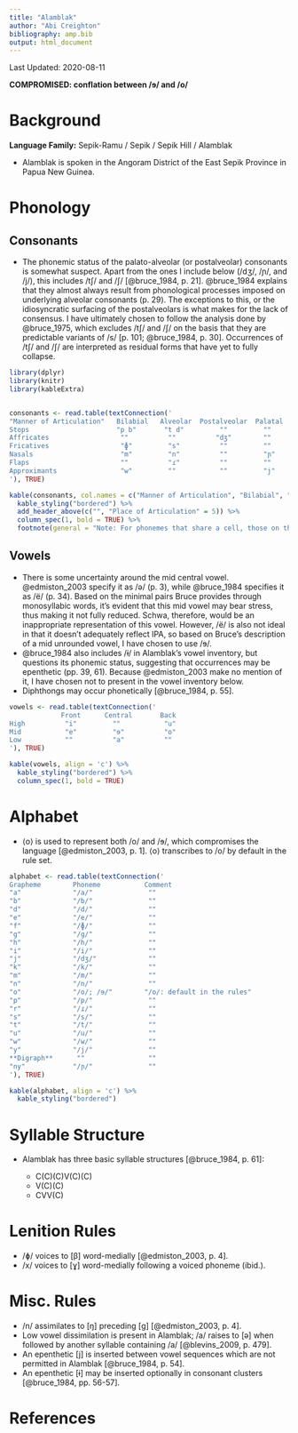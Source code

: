 ```yaml
---
title: "Alamblak"
author: "Abi Creighton"
bibliography: amp.bib
output: html_document
---
```


Last Updated: 2020-08-11

**COMPROMISED: conflation between /ɘ/ and /o/**

# Background

**Language Family:** Sepik-Ramu / Sepik / Sepik Hill / Alamblak

* Alamblak is spoken in the Angoram District of the East Sepik Province in Papua New Guinea.

# Phonology

## Consonants

* The phonemic status of the palato-alveolar (or postalveolar) consonants is somewhat suspect. Apart from the ones I include below (/dʒ/, /ɲ/, and /j/), this includes /tʃ/ and /ʃ/ [@bruce_1984, p. 21]. @bruce_1984 explains that they almost always result from phonological processes imposed on underlying alveolar consonants (p. 29). The exceptions to this, or the idiosyncratic surfacing of the postalveolars is what makes for the lack of consensus. I have ultimately chosen to follow the analysis done by @bruce_1975, which excludes /tʃ/ and /ʃ/ on the basis that they are predictable variants of /s/ [p. 101; @bruce_1984, p. 30]. Occurrences of /tʃ/ and /ʃ/ are interpreted as residual forms that have yet to fully collapse.

```r

library(dplyr)
library(knitr)
library(kableExtra)


consonants <- read.table(textConnection('
"Manner of Articulation"   Bilabial   Alveolar  Postalveolar  Palatal   Velar   
Stops                      "p b"       "t d"         ""         ""      "k ɡ"  
Affricates                  ""          ""          "dʒ"        ""       ""     
Fricatives                  "ɸ"         "s"          ""         ""       "x"   
Nasals                      "m"         "n"          ""         "ɲ"      ""     
Flaps                       ""          "ɾ"          ""         ""       ""    
Approximants                "w"         ""           ""         "j"      ""    
'), TRUE)

kable(consonants, col.names = c("Manner of Articulation", "Bilabial", "Alveolar", "Postalveolar", "Palatal", "Velar"), align = 'c') %>%
  kable_styling("bordered") %>%
  add_header_above(c("", "Place of Articulation" = 5)) %>%
  column_spec(1, bold = TRUE) %>%
  footnote(general = "Note: For phonemes that share a cell, those on the left are voiceless and those on the right are voiced", general_title = "")
```  

## Vowels

* There is some uncertainty around the mid central vowel. @edmiston_2003 specify it as /ə/ (p. 3), while @bruce_1984 specifies it as /ë/ (p. 34). Based on the minimal pairs Bruce provides through monosyllabic words, it's evident that this mid vowel may bear stress, thus making it not fully reduced. Schwa, therefore, would be an inappropriate representation of this vowel. However, /ë/ is also not ideal in that it doesn't adequately reflect IPA, so based on Bruce's description of a mid unrounded vowel, I have chosen to use /ɘ/.
* @bruce_1984 also includes /ɨ/ in Alamblak's vowel inventory, but questions its phonemic status, suggesting that occurrences may be epenthetic (pp. 39, 61). Because @edmiston_2003 make no mention of it, I have chosen not to present in the vowel inventory below.
* Diphthongs may occur phonetically [@bruce_1984, p. 55].

```r

vowels <- read.table(textConnection('
             Front      Central       Back
High          "i"         ""           "u"
Mid           "e"         "ɘ"          "o"
Low           ""          "a"          ""
'), TRUE)

kable(vowels, align = 'c') %>%
  kable_styling("bordered") %>%
  column_spec(1, bold = TRUE)

```     

# Alphabet

* ⟨o⟩ is used to represent both /o/ and /ɘ/, which compromises the language [@edmiston_2003, p. 1]. ⟨o⟩ transcribes to /o/ by default in the rule set.

```r

alphabet <- read.table(textConnection('
Grapheme        Phoneme           Comment
"a"             "/a/"              ""
"b"             "/b/"              ""
"d"             "/d/"              ""
"e"             "/e/"              ""
"f"             "/ɸ/"              ""
"g"             "/ɡ/"              ""
"h"             "/h/"              ""
"i"             "/i/"              ""
"j"             "/dʒ/"             ""
"k"             "/k/"              ""
"m"             "/m/"              ""
"n"             "/n/"              ""
"o"             "/o/; /ɘ/"        "/o/: default in the rules"
"p"             "/p/"              ""
"r"             "/ɾ/"              ""
"s"             "/s/"              ""
"t"             "/t/"              ""
"u"             "/u/"              ""
"w"             "/w/"              ""
"y"             "/j/"              ""
**Digraph**      ""                ""
"ny"            "/ɲ/"              ""
'), TRUE)

kable(alphabet, align = 'c') %>%
  kable_styling("bordered")
```

# Syllable Structure

* Alamblak has three basic syllable structures [@bruce_1984, p. 61]:

    - C(C)(C)V(C)(C)
    - V(C)(C)
    - CVV(C)

# Lenition Rules

* /ɸ/ voices to [β] word-medially [@edmiston_2003, p. 4].
* /x/ voices to [ɣ] word-medially following a voiced phoneme (ibid.).

# Misc. Rules

* /n/ assimilates to [ŋ] preceding [ɡ] [@edmiston_2003, p. 4].
* Low vowel dissimilation is present in Alamblak; /a/ raises to [ə] when followed by another syllable containing /a/ [@blevins_2009, p. 479].
* An epenthetic [j] is inserted between vowel sequences which are not permitted in Alamblak [@bruce_1984, p. 54].
* An epenthetic [ɨ] may be inserted optionally in consonant clusters [@bruce_1984, pp. 56-57].

# References
